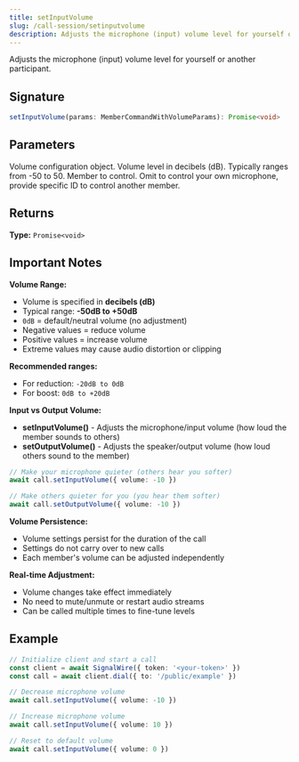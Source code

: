```yaml
---
title: setInputVolume
slug: /call-session/setinputvolume
description: Adjusts the microphone (input) volume level for yourself or another participant.
---
```



Adjusts the microphone (input) volume level for yourself or another participant.

## Signature

```typescript
setInputVolume(params: MemberCommandWithVolumeParams): Promise<void>
```

## Parameters

<APIField name="params" type="MemberCommandWithVolumeParams" required>
  Volume configuration object.
</APIField>

<APIField name="params.volume" type="number" required>
  Volume level in decibels (dB). Typically ranges from -50 to 50.
</APIField>

<APIField name="params.memberId" type="string" default="Your member ID">
  Member to control. Omit to control your own microphone, provide specific ID to control another member.
</APIField>

## Returns

**Type:** `Promise<void>`

## Important Notes

**Volume Range:**
- Volume is specified in **decibels (dB)**
- Typical range: **-50dB to +50dB**
- `0dB` = default/neutral volume (no adjustment)
- Negative values = reduce volume
- Positive values = increase volume
- Extreme values may cause audio distortion or clipping

**Recommended ranges:**
- For reduction: `-20dB to 0dB`
- For boost: `0dB to +20dB`

**Input vs Output Volume:**
- **setInputVolume()** - Adjusts the microphone/input volume (how loud the member sounds to others)
- **setOutputVolume()** - Adjusts the speaker/output volume (how loud others sound to the member)

```typescript
// Make your microphone quieter (others hear you softer)
await call.setInputVolume({ volume: -10 })

// Make others quieter for you (you hear them softer)
await call.setOutputVolume({ volume: -10 })
```

**Volume Persistence:**
- Volume settings persist for the duration of the call
- Settings do not carry over to new calls
- Each member's volume can be adjusted independently

**Real-time Adjustment:**
- Volume changes take effect immediately
- No need to mute/unmute or restart audio streams
- Can be called multiple times to fine-tune levels

## Example

```typescript
// Initialize client and start a call
const client = await SignalWire({ token: '<your-token>' })
const call = await client.dial({ to: '/public/example' })

// Decrease microphone volume
await call.setInputVolume({ volume: -10 })

// Increase microphone volume
await call.setInputVolume({ volume: 10 })

// Reset to default volume
await call.setInputVolume({ volume: 0 })
```
